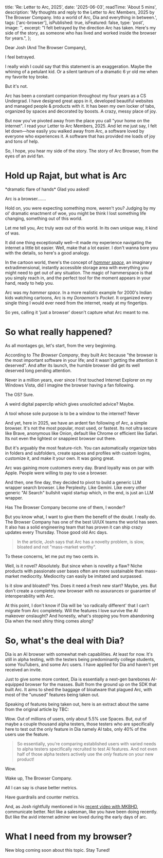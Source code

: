 
  title: 'Re: Letter to Arc, 2025',
  date: '2025-06-03',
  readTime: 'About 5 mins',
  description:
    'My thoughts and reply to the Letter to Arc Members, 2025 by The Browser Company. Into a world of Arc, Dia and everything in between.',
  tags: ['arc-browser'],
  isPublished: true,
  isFeatured: false,
  type: 'post',
  image: '',
  excerpt:
    "I felt betrayed by the direction Arc has taken. Here's my side of the story, as someone who has lived and worked inside the browser for years.",
};

<Letter>
Dear Josh (And The Browser Company),

I feel betrayed.

I really wish I could say that this statement is an exaggeration. Maybe the whining of a petulant kid. Or a silent tantrum of a dramatic 6 yr old me when my favorite toy broke.

But it's not.

Arc has been a constant companion throughout my four years as a CS Undergrad. I have designed great apps in it, developed beautiful websites and managed people & products with it. It has been my own locker of tabs, organized by spaces and decorated by boosts. A crazy, messy place of joy.

But now you've pivoted away from the place you call "your home on the internet". I read your Letter to Arc Members, 2025. And let me just say, I felt let down—how easily you walked away from Arc, a software loved by everyone who experiences it. A software that has provided me loads of joy and tons of help.

So, I hope, you hear my side of the story. The story of Arc Browser, from the eyes of an avid fan.

</Letter>

# Hold up Rajat, but what is Arc

\*dramatic flare of hands\* Glad you asked!

Arc is a browser.......

Hold on, you were expecting something more, weren't you? Judging by my ol' dramatic enactment of woe, you might be think I lost something life changing, something out of this world.

Let me tell you, Arc truly _was_ out of this world. In its own unique way, it kind of was.

It did one thing exceptionally well—it made my experience navigating the internet a little bit easier. Well, make that a lot easier. I don't wanna bore you with the details, so here's a good analogy.

In the cartoon world, there's the concept of [_hammer space_](https://en.wikipedia.org/wiki/Hammerspace), an imaginary extradimensional, instantly accessible storage area with everything you might need to get out of any situation. The magic of hammerspace is that you simply reach in, and the perfect tool for the moment appears in your hand, ready to help you.

Arc was my _hammer space_. In a more realistic example for 2000's Indian kids watching cartoons, Arc is my _Doraemon's Pocket_. It organized every single thing I would ever need from the internet, ready at my fingertips.

So yes, calling it 'just a browser' doesn't capture what Arc meant to me.

# So what really happened?

As all montages go, let's start, from the very beginning.

<QuoteBox
  text="...the browser is the most important software in your life — and it wasn't getting the attention it deserved."
  subtext='Josh Miller, The Browser Company'
/>

According to _The Browser Company_, they built Arc because "the browser is the most important software in your life; and it wasn't getting the attention it deserved". And after its launch, the humble browser did get its well deserved long pending attention.

Never in a million years, ever since I first touched Internet Explorer on my Windows Vista, did I imagine the browser having a fan following.

The OS? Sure.

A weird digital paperclip which gives unsolicited advice? Maybe.

A tool whose sole purpose is to be a window to the internet? Never

And yet, here in 2025, we have an ardent fan following of Arc, a simple browser. It's not the most popular, most used, or fastest. Its not ultra secure like Brave, anonymous like Onion, default like Chrome or efficient like Safari. Its not even the lightest or snappiest browser out there.

But it's arguably the most feature-rich. You can automatically organize tabs in folders and subfolders, create spaces and profiles with custom logins, customize it, and make it your own. It was going great.

Arc was gaining more customers every day. Brand loyalty was on par with Apple. People were willing to pay to use a browser.

And then, one fine day, they decided to pivot to build a generic LLM wrapper search browser. Like Perplexity. Like Gemini. Like every other generic "AI Search" bullshit vapid startup which, in the end, is just an LLM wrapper.

Has The Browser Company become one of them, I wonder?

But you know what, I want to give them the benefit of the doubt. I really do. The Browser Company has one of the best UI/UX teams the world has seen. It also has a solid engineering team that has proven it can ship crazy updates every Thursday. Those good old Arc days.

> In the article, Josh says that Arc has a novelty problem, is slow, bloated and not "mass-market worthy".

To these concerns, let me put my two cents in.

Well, is it novel? Absolutely. But since when is novelity a flaw? Niche products with passionate user bases often are more sustainable than mass-market mediocrity. Mediocrity can easily be imitated and surpassed.

Is it slow and bloated? Yes. Does it need a fresh new start? Maybe, yes. But don't create a completely new browser with no assurances or guarantee of interoperability with Arc.

At this point, I don't know if Dia will be 'so radically different' that I can't migrate from Arc completely. Will the features I love survive the AI makeover onslaught? And honestly, what's stopping you from abandoning Dia when the next shiny thing comes along?

# So, what's the deal with Dia?

Dia is an AI browser with somewhat meh capabilities. At least for now. It's still in alpha testing, with the testers being predominantly college students, some YouTubers, and some Arc users. I have applied for Dia and haven't yet received an invite.

<MediaContainer>
  <BlogImage
    src={ImageDiaInvite}
    alt='Applied for Dia, the colours are 💖 tho'
  />
</MediaContainer>

Just to give some more context, Dia is essentially a next-gen barebones AI-equipped browser for the masses. Built from the ground up on the SDK that built Arc. It aims to shed the baggage of bloatware that plagued Arc, with most of the "unused" features being taken out.

Speaking of features being taken out, here is an extract about the same from the original article by TBC:

<QuoteBox
  text="Only 5.52% of DAUs use more than one Space regularly. Only 4.17% use Live Folders (including GitHub Live Folders). It's 0.4% for one of our favorite features, Calendar Preview on Hover. By contrast, core features in Dia, like chatting with tabs and personalization features, are used by 40% and 37% of DAUs respectively."
  subtext='Letter to Arc members 2025, The Browser Company'
/>

Wow. Out of millions of users, only about 5.5% use Spaces. But, out of maybe a couple thousand alpha testers, those testers who are specifically here to test out the only feature in Dia namely AI tabs, only 40% of the users use the feature.

> So essentially, you're comparing established users with varied needs to alpha testers specifically recruited to test AI features. And not even half of those alpha testers actively use the _only_ feature on your new product!

Wow.

Wake up, The Browser Company.

All I can say is chase better metrics.

Have guardrails and counter metrics.

And, as Josh rightfully mentioned in his [recent video with MKBHD](https://www.youtube.com/watch?v=pzF7S8zc1IQ), communicate better. Not like a salesman, like you have been doing recently. But like the avid internet admirer we loved during the early days of arc.

# What I need from my browser?

New blog coming soon about this topic. Stay Tuned!
